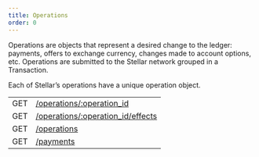 ```yaml
---
title: Operations
order: 0
---
```



Operations are objects that represent a desired change to the ledger: payments, offers to exchange currency, changes made to account options, etc. Operations are submitted to the Stellar network grouped in a Transaction.

Each of Stellar’s operations have a unique operation object.

<EndpointsTable title="Endpoints">

|     |                                                               |
| --- | ------------------------------------------------------------- |
| GET | [/operations/:operation_id](./single.mdx)                 |
| GET | [/operations/:operation_id/effects](./effects.mdx)        |
| GET | [/operations](./list.mdx)                                   |
| GET | [/payments](./list-payments.mdx)                                   |

</EndpointsTable>
